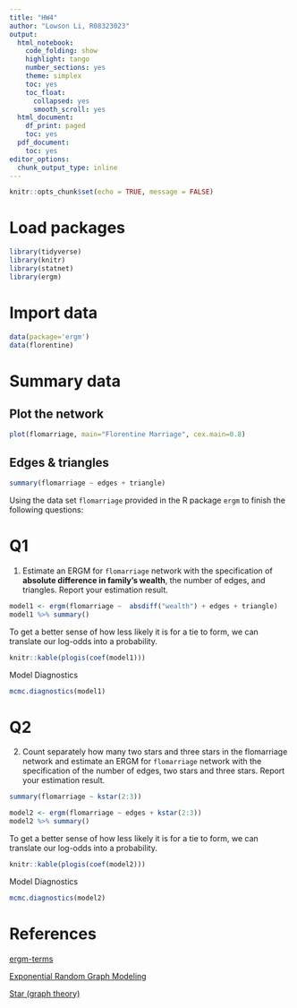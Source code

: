 ```yaml
---
title: "HW4"
author: "Lowson Li, R08323023"
output:
  html_notebook:
    code_folding: show
    highlight: tango
    number_sections: yes
    theme: simplex
    toc: yes
    toc_float:
      collapsed: yes
      smooth_scroll: yes
  html_document:
    df_print: paged
    toc: yes
  pdf_document:
    toc: yes
editor_options:
  chunk_output_type: inline
---
```


```r
knitr::opts_chunk$set(echo = TRUE, message = FALSE)
```

# Load packages
```r
library(tidyverse)
library(knitr)
library(statnet)
library(ergm)
```

# Import data 
```r
data(package='ergm')
data(florentine)
```

# Summary data 

## Plot the network
```r
plot(flomarriage, main="Florentine Marriage", cex.main=0.8)
```

## Edges & triangles
```r
summary(flomarriage ~ edges + triangle)
```


Using the data set `flomarriage` provided in the R package `ergm` to finish the following questions:

# Q1

1. Estimate an ERGM for `flomarriage` network with the specification of **absolute difference in family’s wealth**, the number of edges, and triangles. Report your estimation result.

```r
model1 <- ergm(flomarriage ~  absdiff("wealth") + edges + triangle) 
model1 %>% summary()
```

To get a better sense of how less likely it is for a tie to form, we can translate our log-odds into a probability.

```r
knitr::kable(plogis(coef(model1)))
```

Model Diagnostics
```r
mcmc.diagnostics(model1)
```


# Q2

2. Count separately how many two stars and three stars in the flomarriage network and estimate an ERGM for `flomarriage` network with the specification of the number of edges, two stars and three stars. Report your estimation result.

```r
summary(flomarriage ~ kstar(2:3))
```


```r
model2 <- ergm(flomarriage ~ edges + kstar(2:3)) 
model2 %>% summary()
```

To get a better sense of how less likely it is for a tie to form, we can translate our log-odds into a probability.

```r
knitr::kable(plogis(coef(model2)))
```


Model Diagnostics

```r
mcmc.diagnostics(model2)
```


# References

[ergm-terms](https://www.rdocumentation.org/packages/ergm/versions/3.9.4/topics/ergm-terms)

[Exponential Random Graph Modeling](https://rpubs.com/johnsonam007/lab3ERGM)

[Star (graph theory)](https://en.wikipedia.org/wiki/Star_(graph_theory))